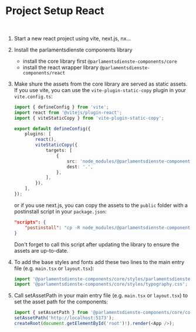 
<Meta title="Docs/React/React Project Setup" />

# Project Setup React

<br />

1.  Start a new react project using vite, next.js, nx...

2.  Install the parlamentsdienste components library

    -   install the core library first `@parlamentsdienste-components/core`
    -   install the react wrapper library `@parlamentsdienste-components/react`

3.  Make shure the assets from the core library are served as static assets. If you use vite, you can use the `vite-plugin-static-copy` plugin in your `vite.config.ts`:

    ```typescript
    import { defineConfig } from 'vite';
    import react from '@vitejs/plugin-react';
    import { viteStaticCopy } from 'vite-plugin-static-copy';

    export default defineConfig({
        plugins: [
            react(),
            viteStaticCopy({
                targets: [
                    {
                        src: 'node_modules/@parlamentsdienste-components/core/dist/parlamentsdienstecore/assets',
                        dest: '.',
                    },
                ],
            }),
        ],
    });
    ```

    or if you use next.js, you can copy the assets to the `public` folder with a postinstall script in your `package.json`:

    ```json
    "scripts": {
        "postinstall": "cp -R node_modules/@parlamentsdienste-components/core/dist/parlamentsdienstecore/assets public"
    }
    ```

    Don't forget to call this script after updating the library to ensure the assets are up-to-date.

4.  To add the base styles and fonts add these two lines to the main entry file (e.g. `main.tsx` or `layout.tsx`):

    ```typescript
    import '@parlamentsdienste-components/core/styles/parlamentsdienstecore.css';
    import '@parlamentsdienste-components/core/styles/typography.css';
    ```

5.  Call setAssetPath in your main entry file (e.g. `main.tsx` or `layout.tsx`) to set the asset path for the components:

    ```typescript
    import { setAssetPath } from '@parlamentsdienste-components/core/components';
    setAssetPath('http://localhost:5173');
    createRoot(document.getElementById('root')!).render(<App />);
    ```
